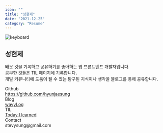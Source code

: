 ```yaml
---
icon: ""
title: "성현제"
date: "2021-12-25"
category: "Resume"
---
```


![keyboard](./images/key.png)

## 성현제

배운 것을 기록하고 공유하기를 좋아하는 웹 프론트앤드 개발자입니다.  
공부한 것들은 TIL 페이지에 기록합니다.  
개발 커뮤니티에 도움이 될 수 있는 탐구된 지식이나 생각을 블로그를 통해 공유합니다.

<div className='info'>
  <div className='wrap'>
    <div className='title'>
      <span>Github</span>
    </div>
    <div className='adr'>
      <a href='https://github.com/hyunjaesung'>
        https://github.com/hyunjaesung
      </a>
    </div>
  </div>
  <div className='wrap'>
    <div className='title'>
      <span>Blog</span>
    </div>
    <div className='adr'>
      <a href='https://lucid-franklin-1b6fbe.netlify.app/'>wavyLog</a>
    </div>
  </div>
  <div className='wrap'>
    <div className='title'>
      <span>TIL</span>
    </div>
    <div className='adr'>
      <a href='https://nine-stilton-f82.notion.site/Stevy-s-Today-I-Learnt-51ef09d7e3fc4e2a839aa40348eddb2a'>
        Today I learned
      </a>
    </div>
  </div>
  <div className='wrap'>
    <div className='title'>
      <span>Contact</span>
    </div>
    <div className='adr'>
      <span>stevysung@gmail.com</span>
    </div>
  </div>
</div>
